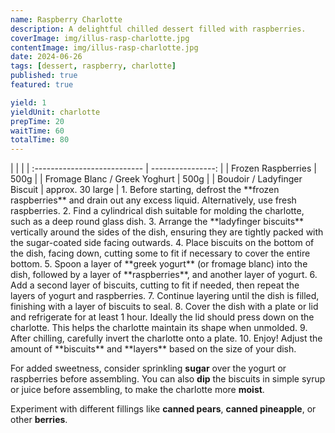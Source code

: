 ```yaml
---
name: Raspberry Charlotte
description: A delightful chilled dessert filled with raspberries.
coverImage: img/illus-rasp-charlotte.jpg
contentImage: img/illus-rasp-charlotte.jpg
date: 2024-06-26
tags: [dessert, raspberry, charlotte]
published: true
featured: true

yield: 1
yieldUnit: charlotte
prepTime: 20
waitTime: 60
totalTime: 80
---
```


<Ingredients>
|                              |                   |
| :--------------------------- | ----------------: |
| Frozen Raspberries              |              500g |
| Fromage Blanc / Greek Yoghurt   |              500g |
| Boudoir / Ladyfinger Biscuit    | approx. 30 large   |
</Ingredients>

<Instructions>
1. Before starting, defrost the **frozen raspberries** and drain out any excess liquid. Alternatively, use fresh raspberries.
2. Find a cylindrical dish suitable for molding the charlotte, such as a deep round glass dish.
3. Arrange the **ladyfinger biscuits** vertically around the sides of the dish, ensuring they are tightly packed with the sugar-coated side facing outwards.
4. Place biscuits on the bottom of the dish, facing down, cutting some to fit if necessary to cover the entire bottom.
5. Spoon a layer of **greek yogurt** (or fromage blanc) into the dish, followed by a layer of **raspberries**, and another layer of yogurt.
6. Add a second layer of biscuits, cutting to fit if needed, then repeat the layers of yogurt and raspberries.
7. Continue layering until the dish is filled, finishing with a layer of biscuits to seal.
8. Cover the dish with a plate or lid and refrigerate for at least 1 hour. Ideally the lid should press down on the charlotte. This helps the charlotte maintain its shape when unmolded.
9. After chilling, carefully invert the charlotte onto a plate.
10. Enjoy!

</Instructions>

<InfoBox title="Tip!">
Adjust the amount of **biscuits** and **layers** based on the size of your dish.

For added sweetness, consider sprinkling **sugar** over the yogurt or raspberries before assembling. 
You can also **dip** the biscuits in simple syrup or juice before assembling, to make the charlotte more **moist**.

Experiment with different fillings like **canned pears**, **canned pineapple**, or other **berries**.
</InfoBox>
